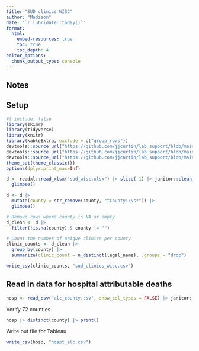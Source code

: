 ```yaml
---
title: "SUD clinics WISC" 
author: "Madison"
date: "`r lubridate::today()`"
format: 
  html:
    embed-resources: true
    toc: true 
    toc_depth: 4
editor_options: 
  chunk_output_type: console
---
```

## Notes

## Setup

```r
#| include: false
library(skimr)
library(tidyverse) 
library(knitr)
library(kableExtra, exclude = c("group_rows"))
devtools::source_url("https://github.com/jjcurtin/lab_support/blob/main/fun_eda.R?raw=true")
devtools::source_url("https://github.com/jjcurtin/lab_support/blob/main/format_path.R?raw=true")
devtools::source_url("https://github.com/jjcurtin/lab_support/blob/main/fun_plots.R?raw=true")
theme_set(theme_classic())
options(dplyr.print_max=Inf)
```

```r
d <- readxl::read_xlsx("sud_wisc.xlsx") |> slice(-1) |> janitor::clean_names() |> select(legal_name, county) |> 
  glimpse()
```
```r
d <- d |> 
  mutate(county = str_remove(county, "^County:\\s*")) |> 
  glimpse()

# Remove rows where county is NA or empty
d_clean <- d |> 
  filter(!is.na(county) & county != "")

# Count the number of unique clinics per county
clinic_counts <- d_clean |> 
  group_by(county) |> 
  summarize(clinic_count = n_distinct(legal_name), .groups = "drop")
```

```r
write_csv(clinic_counts, "sud_clinics_wisc.csv")
```

## Read in data for hospital attributable deaths 

```r
hosp <- read_csv("alc_county.csv", show_col_types = FALSE) |> janitor::clean_names() |> filter(subtopic == "Hospitalizations") |> filter(year == 2022) |> filter(measure == "Crude Rate per 100,000") |>  select(county, crude_rate_per_100_000) |> glimpse()
```

Verify 72 counties 
```r
hosp |> distinct(county) |> print() 
```

Write out file for Tableau

```r
write_csv(hosp, "hospt_alc.csv")
```


